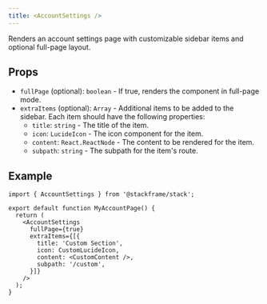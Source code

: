 ```yaml
---
title: <AccountSettings />
---
```


Renders an account settings page with customizable sidebar items and optional full-page layout.

## Props

- `fullPage` (optional): `boolean` - If true, renders the component in full-page mode.
- `extraItems` (optional): `Array` - Additional items to be added to the sidebar. Each item should have the following properties:
  - `title`: `string` - The title of the item.
  - `icon`: `LucideIcon` - The icon component for the item.
  - `content`: `React.ReactNode` - The content to be rendered for the item.
  - `subpath`: `string` - The subpath for the item's route.

## Example

```tsx
import { AccountSettings } from '@stackframe/stack';

export default function MyAccountPage() {
  return (
    <AccountSettings
      fullPage={true}
      extraItems={[{
        title: 'Custom Section',
        icon: CustomLucideIcon,
        content: <CustomContent />,
        subpath: '/custom',
      }]}
    />
  );
}
```